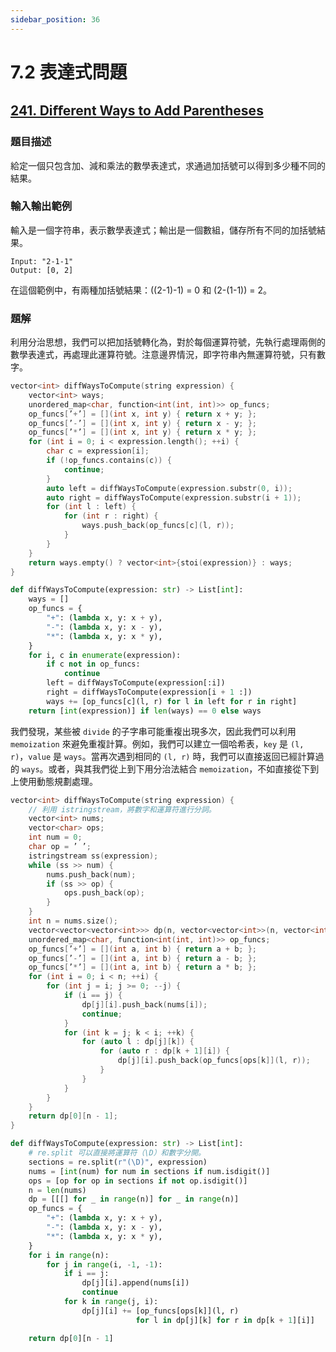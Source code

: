 ```yaml
---
sidebar_position: 36
---
```


# 7.2 表達式問題

## [241. Diﬀerent Ways to Add Parentheses](https://leetcode.com/problems/different-ways-to-add-parentheses/)

### 題目描述

給定一個只包含加、減和乘法的數學表達式，求通過加括號可以得到多少種不同的結果。

### 輸入輸出範例

輸入是一個字符串，表示數學表達式；輸出是一個數組，儲存所有不同的加括號結果。

```
Input: "2-1-1"
Output: [0, 2]
```

在這個範例中，有兩種加括號結果：((2-1)-1) = 0 和 (2-(1-1)) = 2。

### 題解

利用分治思想，我們可以把加括號轉化為，對於每個運算符號，先執行處理兩側的數學表達式，再處理此運算符號。注意邊界情況，即字符串內無運算符號，只有數字。

<Tabs>
<TabItem value="cpp" label="C++">

```cpp
vector<int> diffWaysToCompute(string expression) {
    vector<int> ways;
    unordered_map<char, function<int(int, int)>> op_funcs;
    op_funcs[’+’] = [](int x, int y) { return x + y; };
    op_funcs[’-’] = [](int x, int y) { return x - y; };
    op_funcs[’*’] = [](int x, int y) { return x * y; };
    for (int i = 0; i < expression.length(); ++i) {
        char c = expression[i];
        if (!op_funcs.contains(c)) {
            continue;
        }
        auto left = diffWaysToCompute(expression.substr(0, i));
        auto right = diffWaysToCompute(expression.substr(i + 1));
        for (int l : left) {
            for (int r : right) {
                ways.push_back(op_funcs[c](l, r));
            }
        }
    }
    return ways.empty() ? vector<int>{stoi(expression)} : ways;
}
```

</TabItem>
<TabItem value="py" label="Python">

```py
def diffWaysToCompute(expression: str) -> List[int]:
    ways = []
    op_funcs = {
        "+": (lambda x, y: x + y),
        "-": (lambda x, y: x - y),
        "*": (lambda x, y: x * y),
    }
    for i, c in enumerate(expression):
        if c not in op_funcs:
            continue
        left = diffWaysToCompute(expression[:i])
        right = diffWaysToCompute(expression[i + 1 :])
        ways += [op_funcs[c](l, r) for l in left for r in right]
    return [int(expression)] if len(ways) == 0 else ways
```

</TabItem>

</Tabs>

我們發現，某些被 `divide` 的子字串可能重複出現多次，因此我們可以利用 `memoization` 來避免重複計算。例如，我們可以建立一個哈希表，`key` 是 `(l, r)`，`value` 是 `ways`。當再次遇到相同的 `(l, r)` 時，我們可以直接返回已經計算過的 `ways`。或者，與其我們從上到下用分治法結合 `memoization`，不如直接從下到上使用動態規劃處理。

<Tabs>
<TabItem value="cpp" label="C++">

```cpp
vector<int> diffWaysToCompute(string expression) {
    // 利用 istringstream，將數字和運算符進行分詞。
    vector<int> nums;
    vector<char> ops;
    int num = 0;
    char op = ’ ’;
    istringstream ss(expression);
    while (ss >> num) {
        nums.push_back(num);
        if (ss >> op) {
            ops.push_back(op);
        }
    }
    int n = nums.size();
    vector<vector<vector<int>>> dp(n, vector<vector<int>>(n, vector<int>()));
    unordered_map<char, function<int(int, int)>> op_funcs;
    op_funcs[’+’] = [](int a, int b) { return a + b; };
    op_funcs[’-’] = [](int a, int b) { return a - b; };
    op_funcs[’*’] = [](int a, int b) { return a * b; };
    for (int i = 0; i < n; ++i) {
        for (int j = i; j >= 0; --j) {
            if (i == j) {
                dp[j][i].push_back(nums[i]);
                continue;
            }
            for (int k = j; k < i; ++k) {
                for (auto l : dp[j][k]) {
                    for (auto r : dp[k + 1][i]) {
                        dp[j][i].push_back(op_funcs[ops[k]](l, r));
                    }
                }
            }
        }
    }
    return dp[0][n - 1];
}
```

</TabItem>
<TabItem value="py" label="Python">

```py
def diffWaysToCompute(expression: str) -> List[int]:
    # re.split 可以直接將運算符（\D）和數字分開。
    sections = re.split(r"(\D)", expression)
    nums = [int(num) for num in sections if num.isdigit()]
    ops = [op for op in sections if not op.isdigit()]
    n = len(nums)
    dp = [[[] for _ in range(n)] for _ in range(n)]
    op_funcs = {
        "+": (lambda x, y: x + y),
        "-": (lambda x, y: x - y),
        "*": (lambda x, y: x * y),
    }
    for i in range(n):
        for j in range(i, -1, -1):
            if i == j:
                dp[j][i].append(nums[i])
                continue
            for k in range(j, i):
                dp[j][i] += [op_funcs[ops[k]](l, r)
                            for l in dp[j][k] for r in dp[k + 1][i]]

    return dp[0][n - 1]
             
```

</TabItem>

</Tabs>